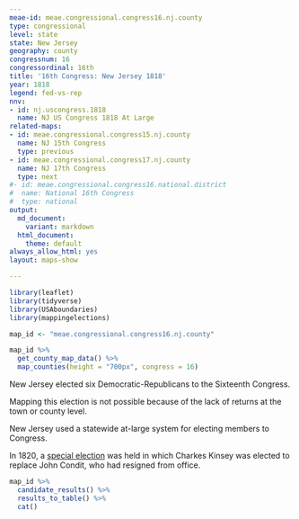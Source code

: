 ```yaml
---
meae-id: meae.congressional.congress16.nj.county
type: congressional
level: state
state: New Jersey
geography: county
congressnum: 16
congressordinal: 16th
title: '16th Congress: New Jersey 1818'
year: 1818
legend: fed-vs-rep
nnv:
- id: nj.uscongress.1818
  name: NJ US Congress 1818 At Large
related-maps:
- id: meae.congressional.congress15.nj.county
  name: NJ 15th Congress
  type: previous
- id: meae.congressional.congress17.nj.county
  name: NJ 17th Congress
  type: next
#- id: meae.congressional.congress16.national.district
#  name: National 16th Congress
#  type: national
output:
  md_document:
    variant: markdown
  html_document:
    theme: default
always_allow_html: yes
layout: maps-show

---
```


```r
library(leaflet)
library(tidyverse)
library(USAboundaries)
library(mappingelections)

map_id <- "meae.congressional.congress16.nj.county"
```

<div class="map">

```r
map_id %>%
  get_county_map_data() %>%
  map_counties(height = "700px", congress = 16)
```

</div>

New Jersey elected six Democratic-Republicans to the Sixteenth Congress.

Mapping this election is not possible because of the lack of returns at the town or county level.

New Jersey used a statewide at-large system for electing members to Congress. 

In 1820, a [special election](https://elections.lib.tufts.edu/catalog/tufts:nj.congress.special.1820) was held in which Charkes Kinsey was elected to replace John Condit, who had resigned from office.

<div class="results-table">

```r
map_id %>%
  candidate_results() %>%
  results_to_table() %>%
  cat()
```

</div>
